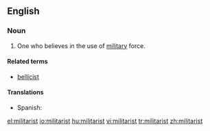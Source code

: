 ==English==
===Noun===
{{en-noun}}

#One who believes in the use of [[military]] force.

====Related terms====
* [[bellicist]]

====Translations====
{{trans-top|one who believes in military force}}
*Spanish: {{t-|es|militarista|m|f}}
{{trans-mid}}
{{trans-bottom}}

[[el:militarist]]
[[io:militarist]]
[[hu:militarist]]
[[vi:militarist]]
[[tr:militarist]]
[[zh:militarist]]